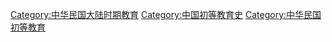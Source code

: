 [[Category:中华民国大陆时期教育|Category:中华民国大陆时期教育]]
[[Category:中国初等教育史|Category:中国初等教育史]]
[[Category:中华民国初等教育|Category:中华民国初等教育]]